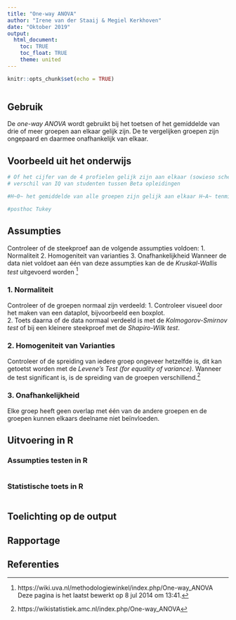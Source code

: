 ```yaml
---
title: "One-way ANOVA"
author: "Irene van der Staaij & Megiel Kerkhoven"
date: "Oktober 2019"
output: 
  html_document:
    toc: TRUE
    toc_float: TRUE
    theme: united
---
```


```r
knitr::opts_chunk$set(echo = TRUE)
```


```r

```

## Gebruik
De *one-way ANOVA* wordt gebruikt bij het toetsen of het gemiddelde van drie of meer groepen aan elkaar gelijk zijn. De te vergelijken groepen zijn ongepaard en daarmee onafhankelijk van elkaar.  

## Voorbeeld uit het onderwijs

```r
# Of het cijfer van de 4 profielen gelijk zijn aan elkaar (sowieso scheefverdeeld, dus slecht voorbeeld?)
# verschil van IQ van studenten tussen Beta opleidingen  

#H~0~ het gemiddelde van alle groepen zijn gelijk aan elkaar H~A~ tenminste van één groep is het gemiddelde niet gelijk aan het gemiddelde van de anderen groepen. 

#posthoc Tukey 

```

## Assumpties
Controleer of de steekproef aan de volgende assumpties voldoen: 
1. Normaliteit 
2. Homogeniteit van varianties
3. Onafhankelijkheid
Wanneer de data niet voldoet aan één van deze assumpties kan de de *Kruskal-Wallis test* uitgevoerd worden [^1]

### 1. Normaliteit 
Controleer of de groepen normaal zijn verdeeld:
1. Controleer visueel door het maken van een dataplot, bijvoorbeeld een boxplot.  
2. Toets daarna of de data normaal verdeeld is met de *Kolmogorov-Smirnov test* of bij een kleinere steekproef met de *Shapiro-Wilk test*. 

### 2. Homogeniteit van Varianties
Controleer of de spreiding van iedere groep ongeveer hetzelfde is, dit kan getoetst worden met de *Levene's Test (for equality of variance)*. Wanneer de test significant is, is de spreiding van de groepen verschillend.[^2]  

### 3. Onafhankelijkheid
Elke groep heeft geen overlap met één van de andere groepen en de groepen kunnen elkaars deelname niet beïnvloeden. 


## Uitvoering in R

### Assumpties testen in R

```r

```

### Statistische toets in R

```r

```

## Toelichting op de output

## Rapportage

## Referenties
[^1]: https://wiki.uva.nl/methodologiewinkel/index.php/One-way_ANOVA Deze pagina is het laatst bewerkt op 8 jul 2014 om 13:41.
[^2]: Normaliteit. (14 jul 2014). [UvA Wiki Methodologiewinkel]. Retrieved from: https://wiki.uva.nl/methodologiewinkel/index.php/Normaliteit  

[^2]: https://wikistatistiek.amc.nl/index.php/One-way_ANOVA

